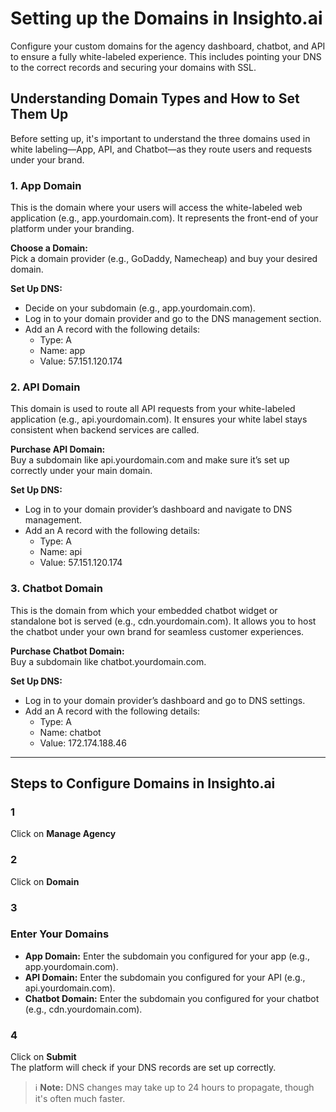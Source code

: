# Setting up the Domains in Insighto.ai

Configure your custom domains for the agency dashboard, chatbot, and API to ensure a fully white-labeled experience. This includes pointing your DNS to the correct records and securing your domains with SSL.

## Understanding Domain Types and How to Set Them Up

Before setting up, it's important to understand the three domains used in white labeling—App, API, and Chatbot—as they route users and requests under your brand.

### 1. App Domain  
This is the domain where your users will access the white-labeled web application (e.g., app.yourdomain.com). It represents the front-end of your platform under your branding.

**Choose a Domain:**  
Pick a domain provider (e.g., GoDaddy, Namecheap) and buy your desired domain.

**Set Up DNS:**

- Decide on your subdomain (e.g., app.yourdomain.com).
- Log in to your domain provider and go to the DNS management section.
- Add an A record with the following details:  
  - Type: A  
  - Name: app  
  - Value: 57.151.120.174

### 2. API Domain  
This domain is used to route all API requests from your white-labeled application (e.g., api.yourdomain.com). It ensures your white label stays consistent when backend services are called.

**Purchase API Domain:**  
Buy a subdomain like api.yourdomain.com and make sure it’s set up correctly under your main domain.

**Set Up DNS:**

- Log in to your domain provider’s dashboard and navigate to DNS management.
- Add an A record with the following details:  
  - Type: A  
  - Name: api  
  - Value: 57.151.120.174

### 3. Chatbot Domain  
This is the domain from which your embedded chatbot widget or standalone bot is served (e.g., cdn.yourdomain.com). It allows you to host the chatbot under your own brand for seamless customer experiences.

**Purchase Chatbot Domain:**  
Buy a subdomain like chatbot.yourdomain.com.

**Set Up DNS:**

- Log in to your domain provider’s dashboard and go to DNS settings.
- Add an A record with the following details:  
  - Type: A  
  - Name: chatbot  
  - Value: 172.174.188.46

---

## Steps to Configure Domains in Insighto.ai

### 1  
Click on **Manage Agency**

### 2  
Click on **Domain**

### 3  
### Enter Your Domains

- **App Domain:** Enter the subdomain you configured for your app (e.g., app.yourdomain.com).
- **API Domain:** Enter the subdomain you configured for your API (e.g., api.yourdomain.com).
- **Chatbot Domain:** Enter the subdomain you configured for your chatbot (e.g., cdn.yourdomain.com).

### 4  
Click on **Submit**  
The platform will check if your DNS records are set up correctly.

> ℹ️ **Note:** DNS changes may take up to 24 hours to propagate, though it's often much faster.
